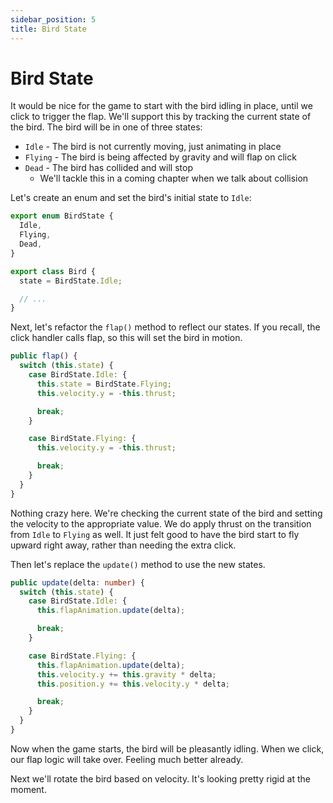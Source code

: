 ```yaml
---
sidebar_position: 5
title: Bird State
---
```


# Bird State

It would be nice for the game to start with the bird idling in place, until we click to trigger the flap. We'll support this by tracking the current state of the bird. The bird will be in one of three states:

- `Idle` - The bird is not currently moving, just animating in place
- `Flying` - The bird is being affected by gravity and will flap on click
- `Dead` - The bird has collided and will stop
  - We'll tackle this in a coming chapter when we talk about collision

Let's create an enum and set the bird's initial state to `Idle`:

```typescript title="src/entities/bird.ts" {1-5,8}
export enum BirdState {
  Idle,
  Flying,
  Dead,
}

export class Bird {
  state = BirdState.Idle;

  // ...
}
```

Next, let's refactor the `flap()` method to reflect our states. If you recall, the click handler calls flap, so this will set the bird in motion.

```typescript +{2-15} title="src/entities/bird.ts"
public flap() {
  switch (this.state) {
    case BirdState.Idle: {
      this.state = BirdState.Flying;
      this.velocity.y = -this.thrust;

      break;
    }

    case BirdState.Flying: {
      this.velocity.y = -this.thrust;

      break;
    }
  }
}
```

Nothing crazy here. We're checking the current state of the bird and setting the velocity to the appropriate value. We do apply thrust on the transition from `Idle` to `Flying` as well. It just felt good to have the bird start to fly upward right away, rather than needing the extra click.

Then let's replace the `update()` method to use the new states.

```typescript +{2-16} title="src/entities/bird.ts"
public update(delta: number) {
  switch (this.state) {
    case BirdState.Idle: {
      this.flapAnimation.update(delta);

      break;
    }

    case BirdState.Flying: {
      this.flapAnimation.update(delta);
      this.velocity.y += this.gravity * delta;
      this.position.y += this.velocity.y * delta;

      break;
    }
  }
}
```

Now when the game starts, the bird will be pleasantly idling. When we click, our flap logic will take over. Feeling much better already.

Next we'll rotate the bird based on velocity. It's looking pretty rigid at the moment.
